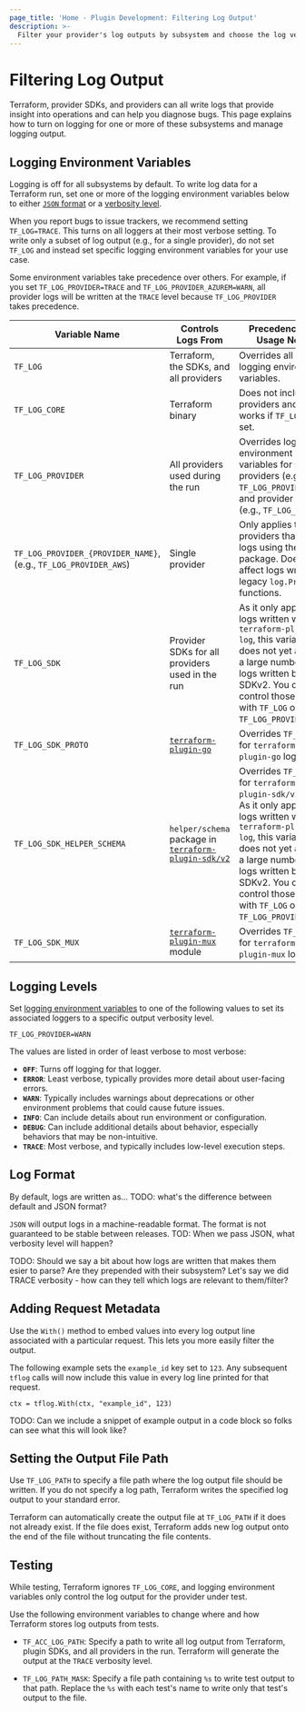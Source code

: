 ```yaml
---
page_title: 'Home - Plugin Development: Filtering Log Output'
description: >-
  Filter your provider's log outputs by subsystem and choose the log verbosity level.
---
```


# Filtering Log Output

Terraform, provider SDKs, and providers can all write logs that provide insight into operations and can help you diagnose bugs. This page explains how to turn on logging for one or more of these subsystems and manage logging output.


## Logging Environment Variables

Logging is off for all subsystems by default. To write log data for a Terraform run, set one or more of the logging environment variables below to either [`JSON` format](#log-format) or a [verbosity level](#logging-levels).

When you report bugs to issue trackers, we recommend setting `TF_LOG=TRACE`. This turns on all loggers at their most verbose setting. To write only a subset of log output (e.g., for a single provider), do not set `TF_LOG` and instead set specific logging environment variables for your use case.

Some environment variables take precedence over others. For example, if you set `TF_LOG_PROVIDER=TRACE` and `TF_LOG_PROVIDER_AZUREM=WARN`, all provider logs will be written at the `TRACE` level because `TF_LOG_PROVIDER` takes precedence.

| Variable Name | Controls Logs From | Precedence and Usage Notes |
| --------------|-------------|-------------|
`TF_LOG` | Terraform, the SDKs, and all providers | Overrides all other logging environment variables. |
| `TF_LOG_CORE` | Terraform binary | Does not include providers and only works if `TF_LOG` is not set.|
| `TF_LOG_PROVIDER` | All providers used during the run | Overrides logging environment variables for specific providers (e.g., `TF_LOG_PROVIDER_AWS`) and provider SDKs (e.g., `TF_LOG_PROTO`).|
| `TF_LOG_PROVIDER_{PROVIDER_NAME}`, (e.g., `TF_LOG_PROVIDER_AWS`)| Single provider  | Only applies to providers that write logs using the `tflog` package. Does not affect logs written by legacy `log.Print*` functions. |
|`TF_LOG_SDK` | Provider SDKs for all providers used in the run | As it only applies to logs written with `terraform-plugin-log`, this variable does not yet apply to a large number of logs written by SDKv2. You can control those logs with `TF_LOG` or `TF_LOG_PROVIDER`. |
`TF_LOG_SDK_PROTO` | [`terraform-plugin-go`](https://pkg.go.dev/github.com/hashicorp/terraform-plugin-go) | Overrides `TF_LOG_SDK` for `terraform-plugin-go` logs. |
| `TF_LOG_SDK_HELPER_SCHEMA`| `helper/schema` package in [`terraform-plugin-sdk/v2`](https://pkg.go.dev/github.com/hashicorp/terraform-plugin-sdk/v2/helper/schema)  | Overrides `TF_LOG_SDK` for `terraform-plugin-sdk/v2` logs. As it only applies to logs written with `terraform-plugin-log`, this variable does not yet apply to a large number of logs written by SDKv2. You can control those logs with `TF_LOG` or `TF_LOG_PROVIDER`. |
|`TF_LOG_SDK_MUX`| [`terraform-plugin-mux`](https://pkg.go.dev/github.com/hashicorp/terraform-plugin-mux) module | Overrides `TF_LOG_SDK` for `terraform-plugin-mux` logs.

## Logging Levels

Set [logging environment variables](#logging-environment-variables) to one of the following values to set its associated loggers to a specific output verbosity level.

```
TF_LOG_PROVIDER=WARN
```

The values are listed in order of least verbose to most verbose:

- **`OFF`**: Turns off logging for that logger.
- **`ERROR`**: Least verbose, typically provides more detail about user-facing errors.
- **`WARN`**: Typically includes warnings about deprecations or other environment problems that could cause future issues.
- **`INFO`**: Can include details about run environment or configuration.
- **`DEBUG`**: Can include additional details about behavior, especially behaviors that may be non-intuitive.
- **`TRACE`**: Most verbose, and typically includes low-level execution steps.

## Log Format

By default, logs are written as...
TODO: what's the difference between default and JSON format?

`JSON` will output logs in a machine-readable format. The format is not guaranteed to be stable between releases.
TOD: When we pass JSON, what verbosity level will happen?

TODO: Should we say a bit about how logs are written that makes them esier to parse? Are they prepended with their subsystem? Let's say we did TRACE verbosity - how can they tell which logs are relevant to them/filter?


## Adding Request Metadata

Use the `With()` method to embed values into every log output line associated with a particular request. This lets you more easily filter the output.

The following example sets the `example_id` key set to `123`. Any subsequent `tflog` calls will now include this value in every log line printed for that request.

```
ctx = tflog.With(ctx, "example_id", 123)
```

TODO: Can we include a snippet of example output in a code block so folks can see what this will look like?

## Setting the Output File Path

Use `TF_LOG_PATH` to specify a file path where the log output file should be written. If you do not specify a log path, Terraform writes the specified log output to your standard error.

Terraform can automatically create the output file at `TF_LOG_PATH` if it does not already exist. If the file does exist, Terraform adds new log output onto the end of the file without truncating the file contents.


## Testing

While testing, Terraform ignores `TF_LOG_CORE`, and logging environment variables only control the log output for the provider under test.

Use the following environment variables to change where and how Terraform stores log outputs from tests.

  - `TF_ACC_LOG_PATH`: Specify a path to write all log output from Terraform, plugin SDKs, and all providers in the run. Terraform will generate the output at the `TRACE` verbosity level.

  - `TF_LOG_PATH_MASK`: Specify a file path containing `%s` to write test output to that path. Replace the `%s` with each test's name to write only that test's output to the file.
